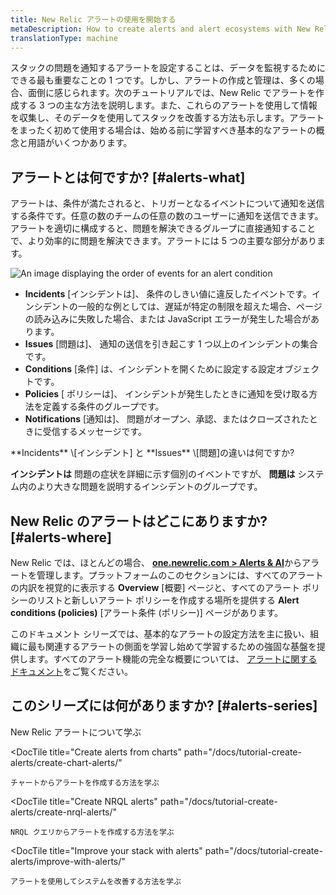 ```yaml
---
title: New Relic アラートの使用を開始する
metaDescription: How to create alerts and alert ecosystems with New Relic
translationType: machine
---
```




スタックの問題を通知するアラートを設定することは、データを監視するためにできる最も重要なことの 1 つです。しかし、アラートの作成と管理は、多くの場合、面倒に感じられます。次のチュートリアルでは、New Relic でアラートを作成する 3 つの主な方法を説明します。また、これらのアラートを使用して情報を収集し、そのデータを使用してスタックを改善する方法も示します。アラートをまったく初めて使用する場合は、始める前に学習すべき基本的なアラートの概念と用語がいくつかあります。

## アラートとは何ですか? [#alerts-what]

アラートは、条件が満たされると、トリガーとなるイベントについて通知を送信する条件です。任意の数のチームの任意の数のユーザーに通知を送信できます。アラートを適切に構成すると、問題を解決できるグループに直接通知することで、より効率的に問題を解決できます。アラートには 5 つの主要な部分があります。

<img
  title="Alert flow"
  alt="An image displaying the order of events for an alert condition"
  src={alertsFlow}
/>

* **Incidents** \[インシデントは]、 条件のしきい値に違反したイベントです。インシデントの一般的な例としては、遅延が特定の制限を超えた場合、ページの読み込みに失敗した場合、または JavaScript エラーが発生した場合があります。
* **Issues** \[問題は]、 通知の送信を引き起こす 1 つ以上のインシデントの集合です。
* **Conditions** \[条件] は、インシデントを開くために設定する設定オブジェクトです。
* **Policies** \[ ポリシーは]、 インシデントが発生したときに通知を受け取る方法を定義する条件のグループです。
* **Notifications** \[通知は]、 問題がオープン、承認、またはクローズされたときに受信するメッセージです。

<Callout variant="tip">
  **Incidents** \[インシデント] と **Issues** \[問題]の違いは何ですか?

  **インシデントは** 問題の症状を詳細に示す個別のイベントですが、 **問題は** システム内のより大きな問題を説明するインシデントのグループです。
</Callout>

## New Relic のアラートはどこにありますか? [#alerts-where]

New Relic では、ほとんどの場合、 [**one.newrelic.com > Alerts & AI**](https://one.newrelic.com/alerts-ai)からアラートを管理します。プラットフォームのこのセクションには、すべてのアラートの内訳を視覚的に表示する **Overview** \[概要] ページと、すべてのアラート ポリシーのリストと新しいアラート ポリシーを作成する場所を提供する **Alert conditions (policies)** \[アラート条件 (ポリシー)] ページがあります。

このドキュメント シリーズでは、基本的なアラートの設定方法を主に扱い、組織に最も関連するアラートの側面を学習し始めて学習するための強固な基盤を提供します。すべてのアラート機能の完全な概要については、 [アラートに関するドキュメント](/docs/alerts-applied-intelligence/overview/)をご覧ください。

## このシリーズには何がありますか? [#alerts-series]

<DocTiles>
  <DocTile
    title="Getting started with New Relic alerts"
    path="/docs/tutorial-create-alerts/create-new-relic-alerts/"
    label={{text: "You are here", color: "orange"}}
  >
    New Relic アラートについて学ぶ
  </DocTile>

  <DocTile
    title="Create alerts from charts"
    path="/docs/tutorial-create-alerts/create-chart-alerts/"
  >
    チャートからアラートを作成する方法を学ぶ
  </DocTile>

  <DocTile
    title="Create NRQL alerts"
    path="/docs/tutorial-create-alerts/create-nrql-alerts/"
  >
    NRQL クエリからアラートを作成する方法を学ぶ
  </DocTile>

  <DocTile
    title="Improve your stack with alerts"
    path="/docs/tutorial-create-alerts/improve-with-alerts/"
  >
    アラートを使用してシステムを改善する方法を学ぶ
  </DocTile>
</DocTiles>